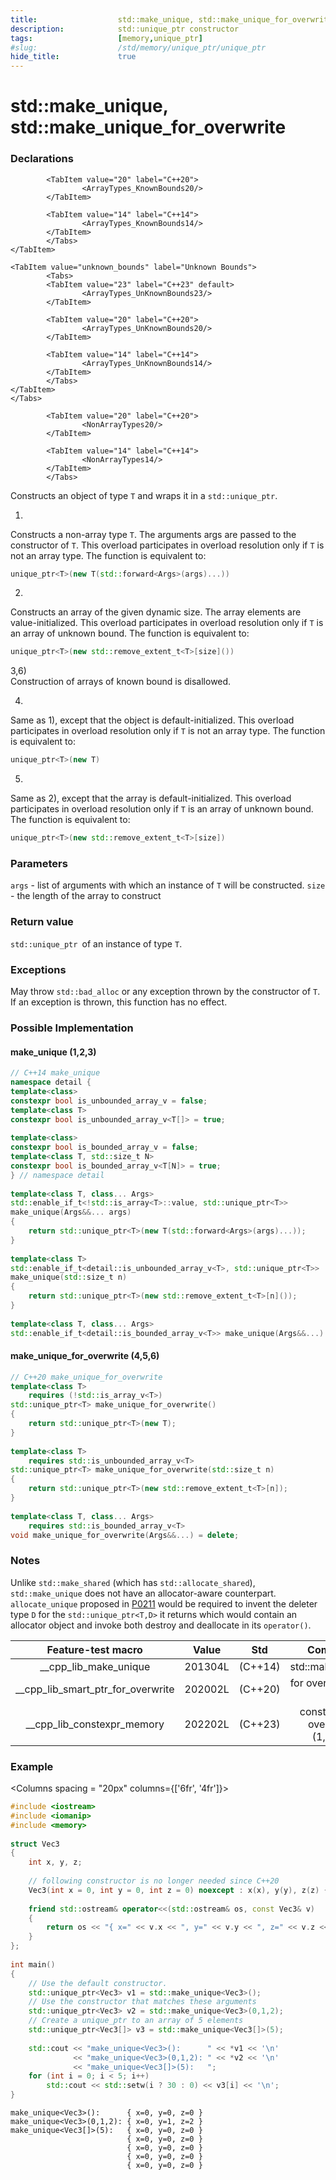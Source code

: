 ```yaml
---
title:                  std::make_unique, std::make_unique_for_overwrite
description:            std::unique_ptr constructor
tags:                   [memory,unique_ptr]
#slug:                  /std/memory/unique_ptr/unique_ptr
hide_title:             true
---
```









# std::make_unique, std::make_unique_for_overwrite

### Declarations

<Tabs>
<TabItem value="array_types" label="Array Types" default>
    <Tabs>
    <TabItem value="known_bounds" label="Known Bounds" default>
            <Tabs>
            <TabItem value="23" label="C++23" default>
                    <ArrayTypes_KnownBounds23/>
            </TabItem>

            <TabItem value="20" label="C++20">
                    <ArrayTypes_KnownBounds20/>
            </TabItem>

            <TabItem value="14" label="C++14">
                    <ArrayTypes_KnownBounds14/>
            </TabItem>
            </Tabs>
    </TabItem>

    <TabItem value="unknown_bounds" label="Unknown Bounds">
            <Tabs>
            <TabItem value="23" label="C++23" default>
                    <ArrayTypes_UnKnownBounds23/>
            </TabItem>

            <TabItem value="20" label="C++20">
                    <ArrayTypes_UnKnownBounds20/>
            </TabItem>

            <TabItem value="14" label="C++14">
                    <ArrayTypes_UnKnownBounds14/>
            </TabItem>
            </Tabs>
    </TabItem>
    </Tabs>
</TabItem>

<TabItem value="not_array_types" label="Non-Array Types">
            <Tabs>
            <TabItem value="23" label="C++23" default>
                    <NonArrayTypes23/>
            </TabItem>

            <TabItem value="20" label="C++20">
                    <NonArrayTypes20/>
            </TabItem>

            <TabItem value="14" label="C++14">
                    <NonArrayTypes14/>
            </TabItem>
            </Tabs>
</TabItem>
</Tabs>

Constructs an object of type `T` and wraps it in a `std::unique_ptr`.

1) <br/>
Constructs a non-array type `T`. The arguments args are passed to the constructor of `T`. This overload participates in overload resolution only if `T` is not an array type. 
The function is equivalent to:
```cpp
unique_ptr<T>(new T(std::forward<Args>(args)...))
```

2) <br/>
Constructs an array of the given dynamic size. The array elements are value-initialized. This overload participates in overload resolution only if `T` is an array of 
unknown bound. The function is equivalent to:
```cpp
unique_ptr<T>(new std::remove_extent_t<T>[size]())
```
3,6) <br/>
Construction of arrays of known bound is disallowed.

4) <br/>
Same as 1), except that the object is default-initialized. This overload participates in overload resolution only if `T` is not an array type. 
The function is equivalent to:
```cpp
unique_ptr<T>(new T)
```

5) <br/>
Same as 2), except that the array is default-initialized. This overload participates in overload resolution only if `T` is an array of unknown bound. 
The function is equivalent to:
```cpp
unique_ptr<T>(new std::remove_extent_t<T>[size])
```

### Parameters
`args` - list of arguments with which an instance of `T` will be constructed.
`size` - the length of the array to construct

### Return value
`std::unique_ptr `of an instance of type `T`.

### Exceptions

May throw `std::bad_alloc` or any exception thrown by the constructor of `T`. If an exception is thrown, this function has no effect.

### Possible Implementation

#### make_unique (1,2,3)

```cpp
// C++14 make_unique
namespace detail {
template<class>
constexpr bool is_unbounded_array_v = false;
template<class T>
constexpr bool is_unbounded_array_v<T[]> = true;
 
template<class>
constexpr bool is_bounded_array_v = false;
template<class T, std::size_t N>
constexpr bool is_bounded_array_v<T[N]> = true;
} // namespace detail
 
template<class T, class... Args>
std::enable_if_t<!std::is_array<T>::value, std::unique_ptr<T>>
make_unique(Args&&... args)
{
    return std::unique_ptr<T>(new T(std::forward<Args>(args)...));
}
 
template<class T>
std::enable_if_t<detail::is_unbounded_array_v<T>, std::unique_ptr<T>>
make_unique(std::size_t n)
{
    return std::unique_ptr<T>(new std::remove_extent_t<T>[n]());
}
 
template<class T, class... Args>
std::enable_if_t<detail::is_bounded_array_v<T>> make_unique(Args&&...) = delete;
```

#### make_unique_for_overwrite (4,5,6)

```cpp
// C++20 make_unique_for_overwrite
template<class T>
    requires (!std::is_array_v<T>)
std::unique_ptr<T> make_unique_for_overwrite()
{
    return std::unique_ptr<T>(new T);
}
 
template<class T>
    requires std::is_unbounded_array_v<T>
std::unique_ptr<T> make_unique_for_overwrite(std::size_t n)
{
    return std::unique_ptr<T>(new std::remove_extent_t<T>[n]);
}
 
template<class T, class... Args>
    requires std::is_bounded_array_v<T>
void make_unique_for_overwrite(Args&&...) = delete;
```

### Notes

Unlike `std::make_shared` (which has `std::allocate_shared`), `std::make_unique` does not have an allocator-aware counterpart. `allocate_unique` proposed in 
[P0211](https://www.open-std.org/jtc1/sc22/wg21/docs/papers/2020/p0211r3.html)
would be required to invent the deleter type `D` for the `std::unique_ptr<T,D>` 
it returns which would contain an allocator object and invoke both destroy and deallocate in its `operator()`.

|         Feature-test macro        |  Value  |   Std   |              Comment             |
|:---------------------------------:|:-------:|:-------:|:--------------------------------:|
| __cpp_lib_make_unique             | 201304L | (C++14) | std::make_unique                 |
| __cpp_lib_smart_ptr_for_overwrite | 202002L | (C++20) | for overloads (4-6)              |
| __cpp_lib_constexpr_memory        | 202202L | (C++23) | constexpr for overloads (1,2,4,5 | 

### Example
<!---
This section is incomplete
Reason: add make_unique_for_overwrite() demo
-->

<Columns spacing = "20px" columns={['6fr', '4fr']}>
<div>

```cpp
#include <iostream>
#include <iomanip>
#include <memory>
 
struct Vec3
{
    int x, y, z;
 
    // following constructor is no longer needed since C++20
    Vec3(int x = 0, int y = 0, int z = 0) noexcept : x(x), y(y), z(z) { }
 
    friend std::ostream& operator<<(std::ostream& os, const Vec3& v)
    {
        return os << "{ x=" << v.x << ", y=" << v.y << ", z=" << v.z << " }";
    }
};
 
int main()
{
    // Use the default constructor.
    std::unique_ptr<Vec3> v1 = std::make_unique<Vec3>();
    // Use the constructor that matches these arguments
    std::unique_ptr<Vec3> v2 = std::make_unique<Vec3>(0,1,2);
    // Create a unique_ptr to an array of 5 elements
    std::unique_ptr<Vec3[]> v3 = std::make_unique<Vec3[]>(5);
 
    std::cout << "make_unique<Vec3>():      " << *v1 << '\n'
              << "make_unique<Vec3>(0,1,2): " << *v2 << '\n'
              << "make_unique<Vec3[]>(5):   ";
    for (int i = 0; i < 5; i++)
        std::cout << std::setw(i ? 30 : 0) << v3[i] << '\n';
}
```

</div>

<div>

```plaintext title="Result"
make_unique<Vec3>():      { x=0, y=0, z=0 }
make_unique<Vec3>(0,1,2): { x=0, y=1, z=2 }
make_unique<Vec3[]>(5):   { x=0, y=0, z=0 }
                          { x=0, y=0, z=0 }
                          { x=0, y=0, z=0 }
                          { x=0, y=0, z=0 }
                          { x=0, y=0, z=0 }
```

</div>
</Columns>

